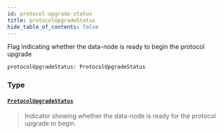 ```yaml
---
id: protocol-upgrade-status
title: protocolUpgradeStatus
hide_table_of_contents: false
---
```








Flag indicating whether the data-node is ready to begin the protocol upgrade

```graphql
protocolUpgradeStatus: ProtocolUpgradeStatus
```


### Type

#### [`ProtocolUpgradeStatus`](/testnet/api/graphql/objects/protocol-upgrade-status) <Badge class="secondary" text="object"/>
> Indicator showing whether the data-node is ready for the protocol upgrade to begin.
> 





